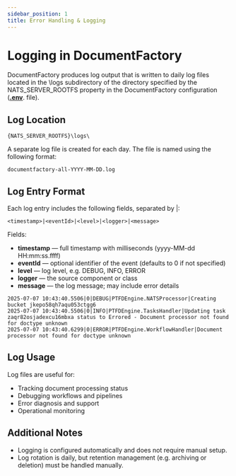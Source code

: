 ```yaml
---
sidebar_position: 1
title: Error Handling & Logging
---
```


# Logging in DocumentFactory

DocumentFactory produces log output that is written to daily log files located in the \logs subdirectory of the directory
specified by the NATS_SERVER_ROOTFS property in the DocumentFactory configuration
([**.env**](../configuration/df_configuration). file).

## Log Location

```log
{NATS_SERVER_ROOTFS}\logs\
```

A separate log file is created for each day. The file is named using the following format:

```log
documentfactory-all-YYYY-MM-DD.log
```

## Log Entry Format

Each log entry includes the following fields, separated by |:

```log
<timestamp>|<eventId>|<level>|<logger>|<message>
```

Fields:

- **timestamp** — full timestamp with milliseconds (yyyy-MM-dd HH:mm:ss.ffff)
- **eventId** — optional identifier of the event (defaults to 0 if not specified)
- **level** — log level, e.g. DEBUG, INFO, ERROR
- **logger** — the source component or class
- **message** — the log message; may include error details

```log
2025-07-07 10:43:40.5506|0|DEBUG|PTFDEngine.NATSProcessor|Creating bucket jkepo58qh7aqu053ctgg6
2025-07-07 10:43:40.5506|0|INFO|PTFDEngine.TasksHandler|Updating task zaqr82osjadexcu16mbxa status to Errored - Document processor not found for doctype unknown
2025-07-07 10:43:40.6299|0|ERROR|PTFDEngine.WorkflowHandler|Document processor not found for doctype unknown
```

## Log Usage

Log files are useful for:

- Tracking document processing status
- Debugging workflows and pipelines
- Error diagnosis and support
- Operational monitoring

## Additional Notes
- Logging is configured automatically and does not require manual setup.
- Log rotation is daily, but retention management (e.g. archiving or deletion) must be handled manually.
